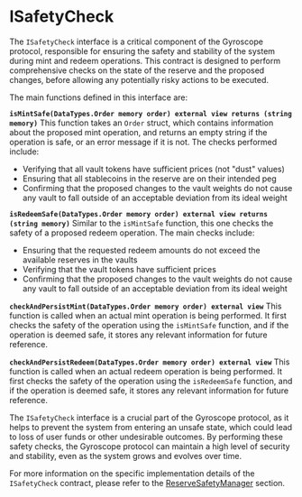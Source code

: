 
# ISafetyCheck

The `ISafetyCheck` interface is a critical component of the Gyroscope protocol, responsible for ensuring the safety and stability of the system during mint and redeem operations. This contract is designed to perform comprehensive checks on the state of the reserve and the proposed changes, before allowing any potentially risky actions to be executed.

The main functions defined in this interface are:

**`isMintSafe(DataTypes.Order memory order) external view returns (string memory)`**
This function takes an `Order` struct, which contains information about the proposed mint operation, and returns an empty string if the operation is safe, or an error message if it is not. The checks performed include:

- Verifying that all vault tokens have sufficient prices (not "dust" values)
- Ensuring that all stablecoins in the reserve are on their intended peg
- Confirming that the proposed changes to the vault weights do not cause any vault to fall outside of an acceptable deviation from its ideal weight

**`isRedeemSafe(DataTypes.Order memory order) external view returns (string memory)`**
Similar to the `isMintSafe` function, this one checks the safety of a proposed redeem operation. The main checks include:

- Ensuring that the requested redeem amounts do not exceed the available reserves in the vaults
- Verifying that the vault tokens have sufficient prices
- Confirming that the proposed changes to the vault weights do not cause any vault to fall outside of an acceptable deviation from its ideal weight

**`checkAndPersistMint(DataTypes.Order memory order) external view`**
This function is called when an actual mint operation is being performed. It first checks the safety of the operation using the `isMintSafe` function, and if the operation is deemed safe, it stores any relevant information for future reference.

**`checkAndPersistRedeem(DataTypes.Order memory order) external view`**
This function is called when an actual redeem operation is being performed. It first checks the safety of the operation using the `isRedeemSafe` function, and if the operation is deemed safe, it stores any relevant information for future reference.

The `ISafetyCheck` interface is a crucial part of the Gyroscope protocol, as it helps to prevent the system from entering an unsafe state, which could lead to loss of user funds or other undesirable outcomes. By performing these safety checks, the Gyroscope protocol can maintain a high level of security and stability, even as the system grows and evolves over time.

For more information on the specific implementation details of the `ISafetyCheck` contract, please refer to the [ReserveSafetyManager](/core-contracts/isafety-check) section.